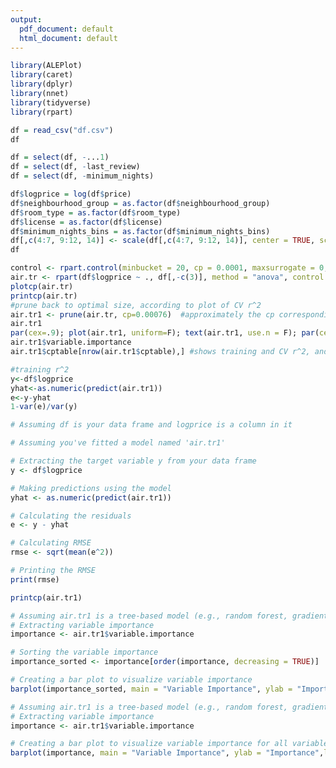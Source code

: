 ```yaml
---
output:
  pdf_document: default
  html_document: default
---
```




```r

library(ALEPlot)
library(caret)
library(dplyr)
library(nnet)
library(tidyverse)
library(rpart)

```

```r
df = read_csv("df.csv")
df
```

```r
df = select(df, -...1)
df = select(df, -last_review)
df = select(df, -minimum_nights)
```

```r
df$logprice = log(df$price)
df$neighbourhood_group = as.factor(df$neighbourhood_group)
df$room_type = as.factor(df$room_type)
df$license = as.factor(df$license)
df$minimum_nights_bins = as.factor(df$minimum_nights_bins)
df[,c(4:7, 9:12, 14)] <- scale(df[,c(4:7, 9:12, 14)], center = TRUE, scale = TRUE)
df
```




```r

control <- rpart.control(minbucket = 20, cp = 0.0001, maxsurrogate = 0, usesurrogate = 0, xval = 10)
air.tr <- rpart(df$logprice ~ ., df[,-c(3)], method = "anova", control = control)
plotcp(air.tr)
printcp(air.tr) 
#prune back to optimal size, according to plot of CV r^2
air.tr1 <- prune(air.tr, cp=0.00076)  #approximately the cp corresponding to the best size
air.tr1
par(cex=.9); plot(air.tr1, uniform=F); text(air.tr1, use.n = F); par(cex=1)
air.tr1$variable.importance
air.tr1$cptable[nrow(air.tr1$cptable),] #shows training and CV r^2, and other things


```

```r
#training r^2
y<-df$logprice
yhat<-as.numeric(predict(air.tr1))
e<-y-yhat
1-var(e)/var(y)
```


```r
# Assuming df is your data frame and logprice is a column in it

# Assuming you've fitted a model named 'air.tr1'

# Extracting the target variable y from your data frame
y <- df$logprice

# Making predictions using the model
yhat <- as.numeric(predict(air.tr1))

# Calculating the residuals
e <- y - yhat

# Calculating RMSE
rmse <- sqrt(mean(e^2))

# Printing the RMSE
print(rmse)

```


```r
printcp(air.tr1)
```

```r
# Assuming air.tr1 is a tree-based model (e.g., random forest, gradient boosting, etc.)
# Extracting variable importance
importance <- air.tr1$variable.importance

# Sorting the variable importance
importance_sorted <- importance[order(importance, decreasing = TRUE)]

# Creating a bar plot to visualize variable importance
barplot(importance_sorted, main = "Variable Importance", ylab = "Importance", xlab = "Variables")

```


```r
# Assuming air.tr1 is a tree-based model (e.g., random forest, gradient boosting, etc.)
# Extracting variable importance
importance <- air.tr1$variable.importance

# Creating a bar plot to visualize variable importance for all variables
barplot(importance, main = "Variable Importance", ylab = "Importance",las=2)

```


